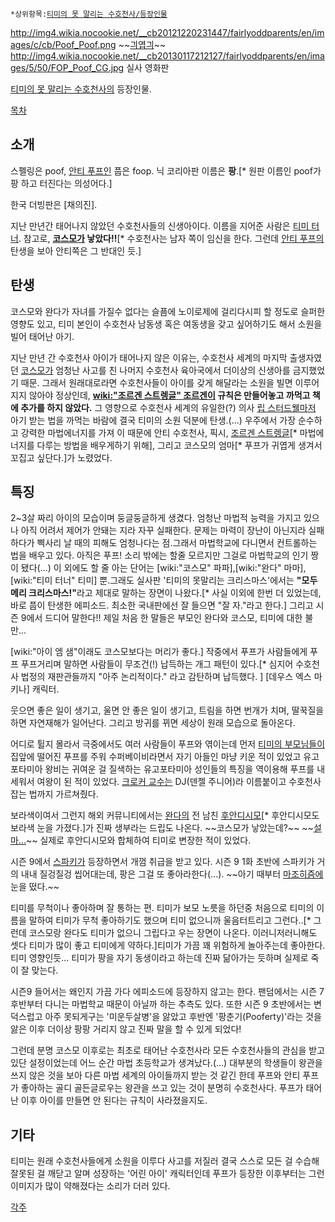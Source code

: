  *상위항목:[[티미의 못 말리는 수호천사/등장인물]]

http://img4.wikia.nocookie.net/__cb20121220231447/fairlyoddparents/en/images/c/cb/Poof_Poof.png
~~[[긔엽긔]]~~
http://img4.wikia.nocookie.net/__cb20130117212127/fairlyoddparents/en/images/5/50/FOP_Poof_CG.jpg
실사 영화판

[[티미의 못 말리는 수호천사]]의 등장인물. 

[[목차]]

== 소개 ==

스펠링은 poof, [[안티 푸프]]인 풉은 foop. 닉 코리아판 이름은 '''팡'''.[* 원판 이름인 poof가 팡 하고 터진다는 의성어다.]

한국 더빙판은 [채의진].

지난 만년간 태어나지 않았던 수호천사들의 신생아이다. 이름을 지어준 사람은 [[티미 터너]]. 참고로, '''[[코스모]]가 낳았다!!'''[* 수호천사는 남자 쪽이 임신을 한다. 그런데 [[안티 푸프]]의 탄생을 보아 안티쪽은 그 반대인 듯.]

== 탄생 ==
코스모와 완다가 자녀를 가질수 없다는 슬픔에 노이로제에 걸리다시피 할 정도로 슬퍼한 영향도 있고, 티미 본인이 수호천사 남동생 혹은 여동생을 갖고 싶어하기도 해서 소원을 빌어 태어난 아기.

지난 만년 간 수호천사 아이가 태어나지 않은 이유는, 수호천사 세계의 마지막 출생자였던 [[코스모]]가 엄청난 사고를 친 나머지 수호천사 육아국에서 더이상의 신생아를 금지했었기 때문. 그래서 원래대로라면 수호천사들이 아이를 갖게 해달라는 소원을 빌면 이루어지지 않아야 정상인데, '''[[wiki:"조르겐 스트렝글" 조르겐]]이 규칙은 만들어놓고 까먹고 책에 추가를 하지 않았다.''' 그 영향으로 수호천사 세계의 유일한(?) 의사 [[립 스터드웰]]마저 아기 받는 법을 까먹는 바람에 결국 티미의 소원 덕분에 탄생.(...) 우주에서 가장 순수하고 강력한 마법에너지를 가져 이 때문에 안티 수호천사, 픽시, [[조르겐 스트렝글]][* 마법에너지를 다루는 방법을 배우게하기 위해], 그리고 코스모의 엄마[* 푸프가 귀엽게 생겨서 꼬집고 싶단다.]가 노렸었다.

== 특징 ==
2~3살 짜리 아이의 모습이며 둥글둥글하게 생겼다. 엄청난 마법적 능력을 가지고 있으나 아직 어려서 제어가 안돼는 지라 자꾸 실패한다. 문제는 마력이 장난이 아닌지라 실패하다가 삑사리 날 때의 피해도 엄청나다는 점.그래서 마법학교에 다니면서 컨트롤하는 법을 배우고 있다. 아직은 푸프! 소리 밖에는 할줄 모르지만 그걸로 마법학교의 인기 짱이 됐다(...) 이 외에도 할 줄 아는 단어는 [wiki:"코스모" 파파],[wiki:"완다" 마마],[wiki:"티미 터너" 티미] 뿐.그래도 실사판 '티미의 못말리는 크리스마스'에서는 '''"모두 메리 크리스마스!"'''라고 제대로 말하는 장면이 나왔다.[* 사실 이외에 한번 더 있었는데, 바로 풉이 탄생한 에피소드. 최소한 국내판에선 잘 들으면 "잘 자."라고 한다.] 그리고 시즌 9에서 드디어 말한다!! 제일 처음 한 말들은 부모인 완다와 코스모, 티미에 대한 불만...

[wiki:"아이 엠 샘"이래도 코스모보다는 머리가 좋다.] 작중에서 푸프가 사람들에게 푸프 푸프거리며 말하면 사람들이 무조건(!) 납득하는 개그 패턴이 있다.[* 심지어 수호천사 법정의 재판관들까지 "아주 논리적이다." 라고 감탄하며 납득했다. ] [데우스 엑스 마키나] 캐릭터.

웃으면 좋은 일이 생기고, 울면 안 좋은 일이 생기고, 트림을 하면 번개가 치며, 딸꾹질을 하면 자연재해가 일어난다. 그리고 방귀를 뀌면 세상이 원래 모습으로 돌아온다.

어디로 튈지 몰라서 극중에서도 여러 사람들이 푸프와 엮이는데 먼저 [[티미의 부모님]]들이 집앞에 떨어진 푸프를 주워 수퍼베이비라면서 자기 아들인 마냥 키운 적이 있었고 유고포타미아 왕비는 귀여운 걸 질색하는 유고포타미아 성인들의 특징을 역이용해 푸프를 내세워서 여왕이 된 적이 있었다. [[크로커 교수]]는 DJ(덴젤 주니어)라 이름붙이고 수호천사 잡는 법까지 가르쳐줬다.

보라색이여서 그런지 해외 커뮤니티에서는 [[완다]]의 전 남친 [[후안 디시모|후안디시모]][* 후안디시모도 보라색 눈을 가졌다.]가 진짜 생부라는 드립도 나온다. ~~코스모가 낳았는데?~~ ~~[[Ang|설마...]]~~ 실제로 후안디시모와 합체하여 티미로 변장한 적이 있었다. 

시즌 9에서 [[스파키]]가 등장하면서 개껌 취급을 받고 있다. 시즌 9 1화 초반에 스파키가 거의 내내 질겅질겅 씹어대는데, 팡은 그걸 또 좋아라한다(...). ~~아기 때부터 [[마조히즘]]에 눈을 떴다.~~

티미를 무척이나 좋아하며 잘 통하는 편. 티미가 보모 노릇을 하던중 처음으로 티미의 이름을 말하여 티미가 무척 좋아하기도 했으며 티미 없으니까 울음터트리고  그런다..[* 그런데 코스모랑 완다도 티미가 없으니 그립다고 우는 장면이 나온다. 이러니저러니해도 셋다 티미가 많이 좋고 티미에게 약하다.]티미가 가끔 꽤 위험하게 놀아주는데 좋아한다. 티미 영향인듯... 티미가 팡을 자기 동생이라고 하는데 진짜 닮아가는 듯하며 실제로 죽이 잘 맞는다.

시즌9 들어서는 왜인지 가끔 가다 에피소드에 등장하지 않고는 한다. 팬덤에서는 시즌 7 후반부터 다니는 마법학교 때문이 아닐까 하는 추측도 있다. 또한 시즌 9 초반에서는 변덕스럽고 아주 못되게구는 '미운두살병'을 앓았고 후반엔 '팡춘기(Pooferty)'라는 것을 앓은 이후 더이상 팡팡 거리지 않고 진짜 말을 할 수 있게 되었다!

그런데 분명 코스모 이후로는 최초로 태어난 수호천사라 모든 수호천사들의 관심을 받고 있단 설정이었는데 어느 순간 마법 초등학교가 생겨났다.(...) 대부분의 학생들이 왕관을 쓰지 않은 것을 보아 다른 마법 세계의 아이들까지 받는 것 같긴 한데 푸프와 안티 푸프가 좋아하는 골디 골든글로우는 왕관을 쓰고 있는 것이 분명히 수호천사다. 푸프가 태어난 이후 아이를 만들면 안 된다는 규칙이 사라졌을지도.

== 기타 ==
티미는 원래 수호천사들에게 소원을 이루다 사고를 저질러 결국 스스로 모든 걸 수습해 잘못된 걸 깨닫고 알며 성장하는 '어린 아이' 캐릭터인데 푸프가 등장한 이후부터는 그런 이미지가 많이 약해졌다는 소리가 더러 있다.

[[각주]]
